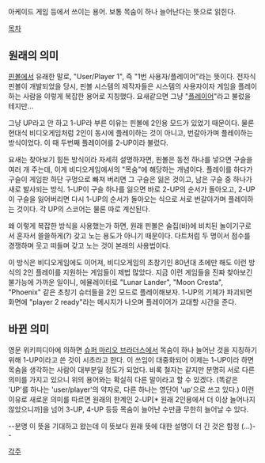 아케이드 게임 등에서 쓰이는 용어. 보통 목숨이 하나 늘어난다는 뜻으로 읽힌다.

[[목차]]

== 원래의 의미 ==
[[핀볼]]에서 유래한 말로, "User/Player 1", 즉 "1번 사용자/플레이어"라는 뜻이다. 전자식 핀볼이 개발되었을 당시, 핀볼 시스템의 제작자들은 시스템의 사용자이자 게임을 플레이하는 사람을 이렇게 복잡한 용어로 지칭했다. 요새같으면 그냥 "[[플레이어]]"라고 불렀을 테지만...

그냥 UP라고 안 하고 1-UP라 부른 이유는 핀볼에 2인용 모드가 있었기 때문이다. 물론 현대식 비디오게임처럼 2인이 동시에 플레이하는 것이 아니고, 번갈아가며 플레이하는 방식이었다. 이 때 두번째 플레이어를 2-UP이라 불렀다.

요새는 찾아보기 힘든 방식이라 자세히 설명하자면, 핀볼은 동전 하나를 넣으면 구슬을 여러 개 주는데, 이게 비디오게임에서의 "목숨"에 해당하는 개념이다. 플레이를 하다가 구슬이 게임판 하단 구멍으로 빠져 버리면 그 구슬은 잃은 것이고, 남은 구슬 중 하나가 새로 발사되는 방식. 1-UP이 구슬 하나를 잃으면 바로 2-UP의 순서가 돌아오고, 2-UP이 구슬을 잃어버리면 다시 1-UP의 순서가 돌아오는 식으로 서로 번갈아가며 플레이하는 것이다. 각 UP의 스코어는 물론 따로 계산된다.

왜 이렇게 복잡한 방식을 사용했는가 하면, 원래 핀볼은 술집(바)에 비치된 놀이기구로서 혼자서 쓸쓸하게(?) 갖고 노는 용도가 아니기 때문이다. 다트처럼 두 명이서 점수를 경쟁하며 웃고 떠들며 갖고 노는 것이 본래의 사용법이다.

이 방식은 비디오게임에도 이어져, 비디오게임의 초창기인 80년대 초에만 해도 이런 방식의 2인 플레이를 지원하는 게임들이 제법 많았다. 지금 이런 게임들을 진짜 찾아보긴 불가능에 가까운 일이니, 에뮬레이터로 "Lunar Lander", "Moon Cresta", "Phoenix" 같은 초창기 슈터들을 2인 모드로 플레이해보자. 1-UP의 기체가 파괴되면 화면에 "player 2 ready"라는 메시지가 나오며 플레이어가 교대할 시간을 준다.

== 바뀐 의미 ==
영문 위키피디아에 의하면 [[슈퍼 마리오 브라더스]]에서 목숨이 하나 늘어난 것을 지칭하기 위해 1-UP이라고 쓴 것이 시초라고 한다. 이 쓰임이 대중화되어 이제는 1-UP이라 하면 목숨을 생각하는 사람이 대부분일 정도가 되었다. 비록 철자는 같지만 분명히 서로 다른 의미를 가지고 있으니 위의 용어와는 확실히 다른 말이라고 할 수 있겠다. (똑같은 'UP'를 하나는 'user/player'의 약자로, 다른 하나는 영단어 'up'으로 쓰고 있다.) 이런 이유로 새로운 의미를 따르면 원래의 한계인 2-UP[* 원래 2인용에서 더 이상 늘어나지 않았으니까]을 넘어 3-UP, 4-UP 등등 목숨이 늘어난 수만큼 무한히 늘어날 수 있다.

--분명 이 뜻을 기대하고 왔는데 이 뜻보다 원래 뜻에 대한 설명이 더 긴 것은 함정 (...)--



[[각주]]
